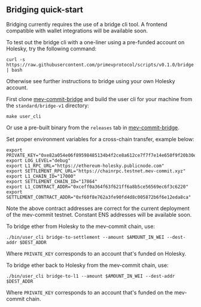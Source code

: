 
## Bridging quick-start 

Bridging currently requires the use of a bridge cli tool. A frontend compatible with wallet integrations will be available soon.

To test out the bridge cli with a one-liner using a pre-funded account on Holesky, try the following command:

```shell
curl -s https://raw.githubusercontent.com/primevprotocol/scripts/v0.1.0/bridge.sh | bash
```
Otherwise see further instructions to bridge using your own Holesky account.

First clone [mev-commit-bridge](https://github.com/primevprotocol/mev-commit-bridge) and build the user cli for your machine from the `standard/bridge-v1` directory:

```shell
make user_cli
```

Or use a pre-built binary from the `releases` tab in [mev-commit-bridge](https://github.com/primevprotocol/mev-commit-bridge/releases).

Set proper environment variables for a cross-chain transfer, example below:

```shell
export PRIVATE_KEY="0xe82a054e06f89598485134b4f2ce8a612ce7f7f7e14e650f9f20b30efddd0e57"
export LOG_LEVEL="debug"
export L1_RPC_URL="https://ethereum-holesky.publicnode.com"
export SETTLEMENT_RPC_URL="https://chainrpc.testnet.mev-commit.xyz"
export L1_CHAIN_ID="17000"
export SETTLEMENT_CHAIN_ID="17864"
export L1_CONTRACT_ADDR="0xceff0a364f63f621ff6a8b5ce56569ec6f3c6220"
export SETTLEMENT_CONTRACT_ADDR="0xf60f8e762a3fe90fd4d8c005872b6f6e12eda8ca"
```

Note the above contract addresses are correct for the current deployment of the mev-commit testnet. Constant ENS addresses will be available soon.

To bridge ether from Holesky to the mev-commit chain, use:

```shell
./bin/user_cli bridge-to-settlement --amount $AMOUNT_IN_WEI --dest-addr $DEST_ADDR
```

Where `PRIVATE_KEY` corresponds to an account that's funded on Holesky. 

To bridge ether back to Holesky from the mev-commit chain, use:

```shell
./bin/user_cli bridge-to-l1 --amount $AMOUNT_IN_WEI --dest-addr $DEST_ADDR
```
Where `PRIVATE_KEY` corresponds to an account that's funded on the mev-commit chain.
